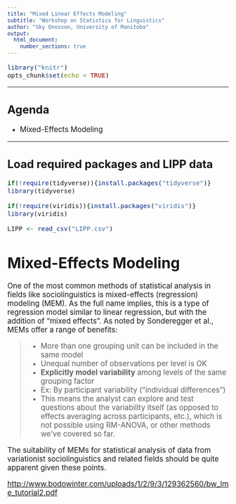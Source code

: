 ```yaml
---
title: "Mixed Linear Effects Modeling"
subtitle: "Workshop on Statistics for Linguistics"
author: "Sky Onosson, University of Manitoba"
output: 
  html_document:
    number_sections: true
---
```


<big>

```r
library("knitr")
opts_chunk$set(echo = TRUE)
```

---

## Agenda {-}

* Mixed-Effects Modeling

---

## Load required packages and LIPP data {-}

```r
if(!require(tidyverse)){install.packages("tidyverse")}
library(tidyverse)

if(!require(viridis)){install.packages("viridis")}
library(viridis)

LIPP <- read_csv("LIPP.csv")
```

# Mixed-Effects Modeling

One of the most common methods of statistical analysis in fields like sociolinguistics is mixed-effects (regression) modeling (MEM). As the full name implies, this is a type of regression model similar to linear regression, but with the addition of "mixed effects". As noted by Sonderegger et al., MEMs offer a range of benefits:

> * More than one grouping unit can be included in the same model
* Unequal number of observations per level is OK
* **Explicitly model variability** among levels of the same grouping factor
    * Ex: By participant variability ("individual differences")
    * This means the analyst can explore and test questions about the variability itself (as opposed to effects averaging across participants, etc.), which is not possible using RM-ANOVA, or other methods we've covered so far.

The suitability of MEMs for statistical analysis of data from variationist sociolinguistics and related fields should be quite apparent given these points.



<http://www.bodowinter.com/uploads/1/2/9/3/129362560/bw_lme_tutorial2.pdf>








</big>